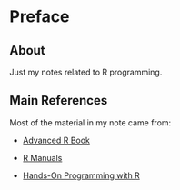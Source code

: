# Preface {.unnumbered}

::: callout-note
## About

Just my notes related to R programming.
:::

## Main References

Most of the material in my note came from:

-   [Advanced R Book](https://adv-r.hadley.nz/index.html)

-   [R Manuals](https://rstudio.github.io/r-manuals/)

-   [Hands-On Programming with R](https://jjallaire.github.io/hopr/)


